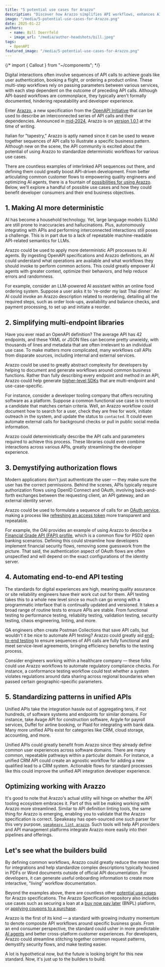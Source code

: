 ```yaml
---
title: "5 potential use cases for Arazzo"
description: "Discover how Arazzo simplifies API workflows, enhances AI accuracy, and streamlines development, security, and testing."
image: "/media/5-potential-use-cases-for-Arazzo.png"
date: 2025-01-22
authors:
  - name: Bill Doerrfeld
  - image_url: "/media/author-headshots/bill.jpeg"
tags:
  - OpenAPI
featured_image: "/media/5-potential-use-cases-for-Arazzo.png"
---
```


{/* import { Callout } from "~/components"; */}

Digital interactions often involve sequences of API calls to achieve goals like user authentication, booking a flight, or ordering a product online. These multi-step workflows rely on passing parameters between various services, with each step dependent on the outcome of preceding API calls. Although API-based workflows are commonplace, they typically aren't formally documented, hindering repeatability and developer experience.

Enter [Arazzo](https://github.com/OAI/Arazzo-Specification), a new specification from the [OpenAPI Initiative](https://www.openapis.org/) that can be used to describe an interconnected series of API calls and their dependencies. Announced in [mid-2024](https://youtu.be/EQaGHjMIcD8?si=CxVLfxyLAn7cESM2), Arazzo is on [version 1.0.1](https://github.com/OAI/Arazzo-Specification/pull/318) at the time of writing. 

Italian for "tapestry," Arazzo is aptly named since it can be used to weave together sequences of API calls to illustrate a specific business pattern. Although new on the scene, the API community is excited about the potential of using Arazzo to standardize deterministic workflows for various use cases.

There are countless examples of interlinked API sequences out there, and defining them could greatly boost API-driven development. From better articulating common customer flows to empowering quality engineers and optimizing AI agents, there is a fountain of [possibilities for using Arazzo](https://nordicapis.com/3-example-use-cases-for-arazzo-descriptions/). Below, we'll explore a handful of possible use cases and how they could benefit developer consumers and their end business objectives.

## 1. Making AI more deterministic

AI has become a household technology. Yet, large language models (LLMs) are still prone to inaccuracies and hallucinations. Plus, autonomously integrating with APIs and performing interconnected interactions still poses a challenge. This is in part due to a lack of repeatable machine-readable API-related semantics for LLMs.

Arazzo could be used to apply more deterministic API processes to AI agents. By ingesting OpenAPI specifications and Arazzo definitions, an AI could understand what operations are available and what workflows they should invoke to perform common actions. This could greatly empower AI agents with greater context, optimize their behaviors, and help reduce errors and randomness.

For example, consider an LLM-powered AI assistant within an online food ordering system. Suppose a user asks it to 're-order my last Thai dinner.' An AI could invoke an Arazzo description related to reordering, detailing all the required steps, such as order look-ups, availability and balance checks, and payment processing, to set up and initiate a reorder.

## 2. Simplifying multi-endpoint libraries

Have you ever read an OpenAPI definition? The average API has 42 endpoints, and these YAML or JSON files can become pretty unwieldy, with thousands of lines and metadata that are often irrelevant to an individual use case. To make matters more complicated, many workflows call APIs from disparate sources, including internal and external services.

Arazzo could be used to greatly abstract complexity for developers by helping to document and generate workflows around common business functions. Rather than fully describing every endpoint and method in an API, Arazzo could help generate [higher-level SDKs](https://speakeasy.hashnode.dev/apis-vs-sdks-why-you-should-always-have-both) that are multi-endpoint and use-case-specific. 

For instance, consider a developer tooling company that offers recruiting software as a platform. Suppose a common functional use case is to recruit a candidate that matches certain criteria. Well, an Arazzo workflow could document how to search for a user, check they are free for work, initiate outreach in the system, and update the status to `contacted`. It could even automate external calls for background checks or pull in public social media information.

Arazzo could deterministically describe the API calls and parameters required to achieve this process. These libraries could even combine interactions across various APIs, greatly streamlining the developer experience.

## 3. Demystifying authorization flows

Modern applications don't just authenticate the user — they make sure the user has the correct permissions. Behind the scenes, APIs typically require authorization flows using OpenID Connect and OAuth, involving back-and-forth exchanges between the requesting client, an API gateway, and an external identity server. 

Arazzo could be used to formulate a sequence of calls for an [OAuth service](https://github.com/OAI/Arazzo-Specification/blob/main/examples/1.0.0/oauth.arazzo.yaml), making a process like [refreshing an access token](https://github.com/OAI/Arazzo-Specification/blob/main/examples/1.0.0/oauth.arazzo.yaml) more transparent and repeatable. 

For example, the OAI provides an example of using Arazzo to describe a [Financial Grade API (FAPI) profile](https://github.com/OAI/Arazzo-Specification/blob/main/examples/1.0.0/FAPI-PAR.arazzo.yaml), which is a common flow for PSD2 open banking scenarios. Defining this could streamline how developers implement financial security flows, removing some guesswork from the picture. That said, the authentication aspect of OAuth flows are often unspecified and will depend on the exact configurations of the identity server. 


## 4. Automating end-to-end API testing

The standards for digital experiences are high, meaning quality assurance or site reliability engineers have their work cut out for them. API testing takes this to a whole new level since so much can go wrong with a programmatic interface that is continually updated and versioned. It takes a broad range of routine tests to ensure APIs are stable. From functional testing to performance testing, reliability testing, validation testing, security testing, chaos engineering, linting, and more. 

QA engineers often create Postman Collections that save API calls, but wouldn't it be nice to automate API testing? Arazzo could greatly aid [end-to-end testing](https://www.speakeasy.com/post/e2e-testing-arazzo) to ensure sequences of API calls are fully functional and meet service-level agreements, bringing efficiency benefits to the testing process.

Consider engineers working within a healthcare company — these folks could use Arazzo workflows to automate regulatory compliance checks. For instance, a conformance testing workflow could test whether a system violates regulations around data sharing across regional boundaries when passed certain geographic-specific parameters.

## 5. Standardizing patterns in unified APIs

Unified APIs take the integration hassle out of aggregating tens, if not hundreds, of software systems and endpoints for similar domains. For instance, take Avage API for construction software, Argyle for payroll services, Duffel for airline booking, or Plaid for integrating with bank data. Many more unified APIs exist for categories like CRM, cloud storage, accounting, and more.

Unified APIs could greatly benefit from Arazzo since they already define common user experiences across software domains. There are many common, repeatable pathways within a particular domain. For instance, a unified CRM API could create an agnostic workflow for adding a new qualified lead to a CRM system. Actionable flows for standard processes like this could improve the unified API integration developer experience.

## Optimizing working with Arazzo

It's good to note that Arazzo's actual utility will hinge on whether the API tooling ecosystem embraces it. Part of this will be making working with Arazzo more streamlined. Similar to API definition linting tools, the same thing for Arazzo is emerging, enabling you to validate that the Arazzo specification is correct. Speakeasy has open-sourced one such parser for this very purpose, [`speakeasy lint arazzo`](https://www.speakeasy.com/docs/speakeasy-reference/cli/lint/arazzo). Such tools will help API providers and API management platforms integrate Arazzo more easily into their pipelines and offerings.

## Let's see what the builders build

By defining common workflows, Arazzo could greatly reduce the mean time for integrations and help standardize complex descriptions typically housed in PDFs or Word documents outside of official API documentation. For developers, it can generate useful onboarding information to create more interactive, "living" workflow documentation.

Beyond the examples above, there are countless other [potential use cases](https://nordicapis.com/3-example-use-cases-for-arazzo-descriptions/) for Arazzo specifications. The Arazzo Specification repository also includes use cases such as securing a loan at a [buy now pay later](https://github.com/OAI/Arazzo-Specification/blob/main/examples/1.0.0/bnpl-arazzo.yaml) (BNPL) platform, or [applying coupons to a purchase](https://github.com/OAI/Arazzo-Specification/blob/main/examples/1.0.0/pet-coupons.arazzo.yaml). 

Arazzo is the first of its kind — a standard with growing industry momentum to denote composite API workflows around specific business goals. From an end consumer perspective, the standard could usher in more predictable [AI agents](https://thenewstack.io/its-time-to-start-preparing-apis-for-the-ai-agent-era/) and better cross-platform customer experiences. For developers, Arazzo could streamline stitching together common request patterns, demystify security flows, and make testing easier. 

A lot is hypothetical now, but the future is looking bright for this new standard. Now, it's just up to the builders to build.
